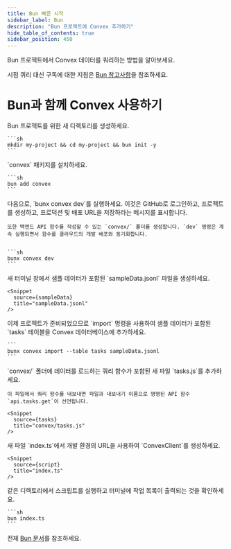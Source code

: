```yaml
---
title: Bun 빠른 시작
sidebar_label: Bun
description: "Bun 프로젝트에 Convex 추가하기"
hide_table_of_contents: true
sidebar_position: 450
---
```



Bun 프로젝트에서 Convex 데이터를 쿼리하는 방법을 알아보세요.

시점 쿼리 대신 구독에 대한 지침은 [Bun 참고사항](/client/javascript/bun.mdx)을 참조하세요.

# Bun과 함께 Convex 사용하기

<StepByStep>
  <Step title="새 Bun 프로젝트 생성하기">
    Bun 프로젝트를 위한 새 디렉토리를 생성하세요.

    ```sh
    mkdir my-project && cd my-project && bun init -y
    ```

  </Step>
  <Step title="Convex 클라이언트 및 서버 라이브러리 설치하기">
    `convex` 패키지를 설치하세요.

    ```sh
    bun add convex
    ```

  </Step>
  <Step title="Convex 개발 배포 설정하기">
    다음으로, `bunx convex dev`를 실행하세요. 이것은 GitHub로 로그인하고, 프로젝트를 생성하고, 프로덕션 및 배포 URL을 저장하라는 메시지를 표시합니다.

    또한 백엔드 API 함수를 작성할 수 있는 `convex/` 폴더를 생성합니다. `dev` 명령은 계속 실행되면서 함수를 클라우드의 개발 배포와 동기화합니다.


    ```sh
    bunx convex dev
    ```

  </Step>

  <Step title="데이터베이스용 샘플 데이터 생성하기">
    새 터미널 창에서 샘플 데이터가 포함된 `sampleData.jsonl` 파일을 생성하세요.

    <Snippet
      source={sampleData}
      title="sampleData.jsonl"
    />

  </Step>

  <Step title="데이터베이스에 샘플 데이터 추가하기">
    이제 프로젝트가 준비되었으므로 `import` 명령을 사용하여 샘플 데이터가 포함된 `tasks` 테이블을 Convex 데이터베이스에 추가하세요.

    ```
    bunx convex import --table tasks sampleData.jsonl
    ```

  </Step>

  <Step title="데이터베이스 쿼리 노출하기">
    `convex/` 폴더에 데이터를 로드하는 쿼리 함수가 포함된 새 파일 `tasks.js`를 추가하세요.

    이 파일에서 쿼리 함수를 내보내면 파일과 내보내기 이름으로 명명된 API 함수 `api.tasks.get`이 선언됩니다.

    <Snippet
      source={tasks}
      title="convex/tasks.js"
    />

  </Step>

  <Step title="스크립트를 백엔드에 연결하기">
    새 파일 `index.ts`에서 개발 환경의 URL을 사용하여 `ConvexClient`를 생성하세요.

    <Snippet
      source={script}
      title="index.ts"
    />

  </Step>

  <Step title="스크립트 실행하기">
    같은 디렉토리에서 스크립트를 실행하고 터미널에 작업 목록이 출력되는 것을 확인하세요.

    ```sh
    bun index.ts
    ```

  </Step>

</StepByStep>

전체 [Bun 문서](/client/javascript/bun.mdx)를 참조하세요.
